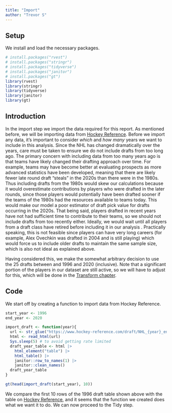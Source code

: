 ```yaml
---
title: "Import"
author: "Trevor S"
---
```


## Setup

We install and load the necessary packages.

```r
# install.packages("rvest")
# install.packages("stringr")
# install.packages("tidyverse")
# install.packages("janitor")
# install.packages("gt")
library(rvest)
library(stringr)
library(tidyverse)
library(janitor)
library(gt)
```

## Introduction

In the import step we import the data required for this report. As mentioned before, we will be importing data from [Hockey Reference](https://www.hockey-reference.com/draft). Before we import any data, it's important to consider *which* and *how many* years we want to include in this analysis. Since the NHL has changed dramatically over the years, care must be taken to ensure we do not include drafts from too long ago. The primary concern with including data from too many years ago is that teams have likely changed their drafting approach over time. For example, teams may have become better at evaluating prospects as more advanced statistics have been developed, meaning that there are likely fewer late round draft "steals" in the 2020s than there were in the 1980s. Thus including drafts from the 1980s would skew our calculations because it would overestimate contributions by players who were drafted in the later rounds, since those players would potentially have been drafted sooner if the teams of the 1980s had the resources available to teams today. This would make our model a poor estimator of draft pick value for drafts occurring in the 2020s. That being said, players drafted in recent years have not had sufficient time to contribute to their teams, so we should not include drafts from too recently either. Ideally, we would wait until all players from a draft class have retired before including it in our analysis . Practically speaking, this is not feasible since players can have very long careers (for example, Alex Ovechkin was drafted in 2004 and is still playing) which would force us to include older drafts to maintain the same sample size, which is also not ideal as explained above.

Having considered this, we make the somewhat arbitrary decision to use the 25 drafts between and 1996 and 2020 (inclusive). Note that a significant portion of the players in our dataset are still active, so we will have to adjust for this, which will be done in the [Transform chapter](https://trevsteu.github.io/Stat468_Final/transform.html).

## Code

We start off by creating a function to import data from Hockey Reference.

```r
start_year <- 1996
end_year <- 2020

import_draft <- function(year){
  url <- str_glue("https://www.hockey-reference.com/draft/NHL_{year}_entry.html")
  html <- read_html(url)
  Sys.sleep(5) # to avoid getting rate limited
  draft_year_table <- html |> 
    html_element("table") |> 
    html_table() |> 
    janitor::row_to_names(1) |> 
    janitor::clean_names()
  draft_year_table
}

gt(head(import_draft(start_year), 10))
```

We compare the first 10 rows of the 1996 draft table shown above with the table on [Hockey Reference](https://www.hockey-reference.com/draft/NHL_1996_entry.html), and it seems that the function we created does what we want it to do. We can now proceed to the Tidy step.
